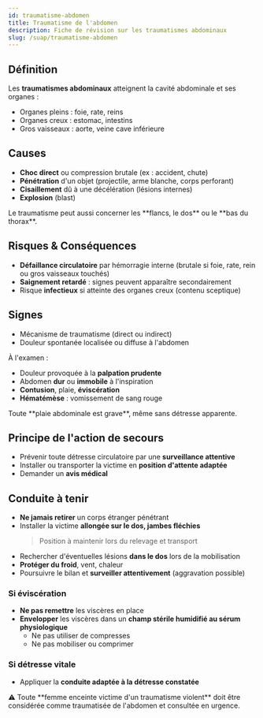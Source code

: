---
id: traumatisme-abdomen
title: Traumatisme de l'abdomen
description: Fiche de révision sur les traumatismes abdominaux
slug: /suap/traumatisme-abdomen
---


## Définition

Les **traumatismes abdominaux** atteignent la cavité abdominale et ses organes :

- Organes pleins : foie, rate, reins
- Organes creux : estomac, intestins
- Gros vaisseaux : aorte, veine cave inférieure

## Causes

- **Choc direct** ou compression brutale (ex : accident, chute)
- **Pénétration** d'un objet (projectile, arme blanche, corps perforant)
- **Cisaillement** dû à une décélération (lésions internes)
- **Explosion** (blast)

<Admonition type="info">
Le traumatisme peut aussi concerner les **flancs, le dos** ou le **bas du thorax**.
</Admonition>

## Risques & Conséquences

- **Défaillance circulatoire** par hémorragie interne (brutale si foie, rate, rein ou gros vaisseaux touchés)
- **Saignement retardé** : signes peuvent apparaître secondairement
- Risque **infectieux** si atteinte des organes creux (contenu sceptique)

## Signes

- Mécanisme de traumatisme (direct ou indirect)
- Douleur spontanée localisée ou diffuse à l'abdomen

À l'examen :

- Douleur provoquée à la **palpation prudente**
- Abdomen **dur** ou **immobile** à l'inspiration
- **Contusion**, plaie, **éviscération**
- **Hématémèse** : vomissement de sang rouge

<Admonition type="warning">
Toute **plaie abdominale est grave**, même sans détresse apparente.
</Admonition>

## Principe de l'action de secours

- Prévenir toute détresse circulatoire par une **surveillance attentive**
- Installer ou transporter la victime en **position d'attente adaptée**
- Demander un **avis médical**

## Conduite à tenir

- **Ne jamais retirer** un corps étranger pénétrant
- Installer la victime **allongée sur le dos, jambes fléchies**  
  > Position à maintenir lors du relevage et transport
- Rechercher d'éventuelles lésions **dans le dos** lors de la mobilisation
- **Protéger du froid**, vent, chaleur
- Poursuivre le bilan et **surveiller attentivement** (aggravation possible)

### Si éviscération

- **Ne pas remettre** les viscères en place
- **Envelopper** les viscères dans un **champ stérile humidifié au sérum physiologique**
  - Ne pas utiliser de compresses
  - Ne pas mobiliser ou comprimer

### Si détresse vitale

- Appliquer la **conduite adaptée à la détresse constatée**

<Admonition type="danger">
⚠️ Toute **femme enceinte victime d'un traumatisme violent** doit être considérée comme traumatisée de l'abdomen et consultée en urgence.
</Admonition>
